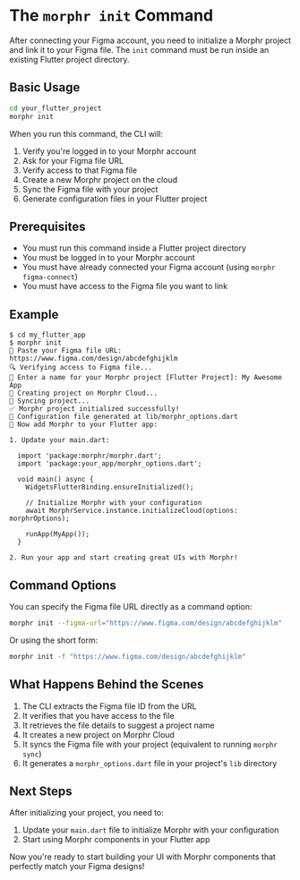 # The `morphr init` Command

After connecting your Figma account, you need to initialize a Morphr project and link it to your Figma file. The `init` command must be run inside an existing Flutter project directory.

## Basic Usage

```bash
cd your_flutter_project
morphr init
```

When you run this command, the CLI will:

1. Verify you're logged in to your Morphr account
2. Ask for your Figma file URL
3. Verify access to that Figma file
4. Create a new Morphr project on the cloud
5. Sync the Figma file with your project
6. Generate configuration files in your Flutter project

## Prerequisites

- You must run this command inside a Flutter project directory
- You must be logged in to your Morphr account
- You must have already connected your Figma account (using `morphr figma-connect`)
- You must have access to the Figma file you want to link

## Example

```
$ cd my_flutter_app
$ morphr init
🔗 Paste your Figma file URL: https://www.figma.com/design/abcdefghijklm
🔍 Verifying access to Figma file...
📝 Enter a name for your Morphr project [Flutter Project]: My Awesome App
🚀 Creating project on Morphr Cloud...
🔄 Syncing project...
✅ Morphr project initialized successfully!
📂 Configuration file generated at lib/morphr_options.dart
📝 Now add Morphr to your Flutter app:

1. Update your main.dart:

  import 'package:morphr/morphr.dart';
  import 'package:your_app/morphr_options.dart';
  
  void main() async {
    WidgetsFlutterBinding.ensureInitialized();
    
    // Initialize Morphr with your configuration
    await MorphrService.instance.initializeCloud(options: morphrOptions);
    
    runApp(MyApp());
  }

2. Run your app and start creating great UIs with Morphr!
```

## Command Options

You can specify the Figma file URL directly as a command option:

```bash
morphr init --figma-url="https://www.figma.com/design/abcdefghijklm"
```

Or using the short form:

```bash
morphr init -f "https://www.figma.com/design/abcdefghijklm"
```

## What Happens Behind the Scenes

1. The CLI extracts the Figma file ID from the URL
2. It verifies that you have access to the file
3. It retrieves the file details to suggest a project name
4. It creates a new project on Morphr Cloud
5. It syncs the Figma file with your project (equivalent to running `morphr sync`)
6. It generates a `morphr_options.dart` file in your project's `lib` directory

## Next Steps

After initializing your project, you need to:

1. Update your `main.dart` file to initialize Morphr with your configuration
2. Start using Morphr components in your Flutter app

Now you're ready to start building your UI with Morphr components that perfectly match your Figma designs!
